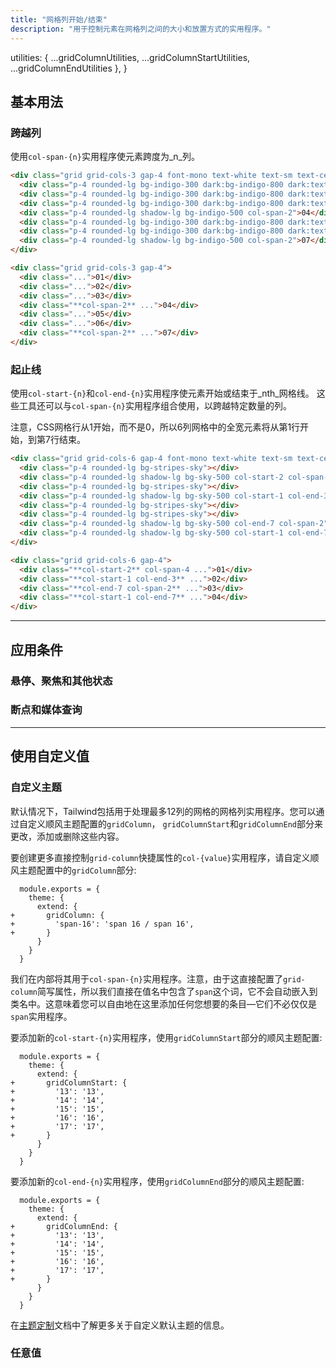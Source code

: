 ```yaml
---
title: "网格列开始/结束"
description: "用于控制元素在网格列之间的大小和放置方式的实用程序。"
---
```



  utilities: { ...gridColumnUtilities, ...gridColumnStartUtilities, ...gridColumnEndUtilities },
}

## 基本用法

### 跨越列

使用`col-span-{n}`实用程序使元素跨度为_n_列。

```html {{ example: true }}
<div class="grid grid-cols-3 gap-4 font-mono text-white text-sm text-center font-bold leading-6">
  <div class="p-4 rounded-lg bg-indigo-300 dark:bg-indigo-800 dark:text-indigo-400">01</div>
  <div class="p-4 rounded-lg bg-indigo-300 dark:bg-indigo-800 dark:text-indigo-400">02</div>
  <div class="p-4 rounded-lg bg-indigo-300 dark:bg-indigo-800 dark:text-indigo-400">03</div>
  <div class="p-4 rounded-lg shadow-lg bg-indigo-500 col-span-2">04</div>
  <div class="p-4 rounded-lg bg-indigo-300 dark:bg-indigo-800 dark:text-indigo-400">05</div>
  <div class="p-4 rounded-lg bg-indigo-300 dark:bg-indigo-800 dark:text-indigo-400">06</div>
  <div class="p-4 rounded-lg shadow-lg bg-indigo-500 col-span-2">07</div>
</div>
```

```html
<div class="grid grid-cols-3 gap-4">
  <div class="...">01</div>
  <div class="...">02</div>
  <div class="...">03</div>
  <div class="**col-span-2** ...">04</div>
  <div class="...">05</div>
  <div class="...">06</div>
  <div class="**col-span-2** ...">07</div>
</div>
```

### 起止线

使用`col-start-{n}`和`col-end-{n}`实用程序使元素开始或结束于_nth_网格线。
这些工具还可以与`col-span-{n}`实用程序组合使用，以跨越特定数量的列。

注意，CSS网格行从1开始，而不是0，所以6列网格中的全宽元素将从第1行开始，到第7行结束。

```html {{ example: true }}
<div class="grid grid-cols-6 gap-4 font-mono text-white text-sm text-center font-bold leading-6">
  <div class="p-4 rounded-lg bg-stripes-sky"></div>
  <div class="p-4 rounded-lg shadow-lg bg-sky-500 col-start-2 col-span-4">01</div>
  <div class="p-4 rounded-lg bg-stripes-sky"></div>
  <div class="p-4 rounded-lg shadow-lg bg-sky-500 col-start-1 col-end-3">02</div>
  <div class="p-4 rounded-lg bg-stripes-sky"></div>
  <div class="p-4 rounded-lg bg-stripes-sky"></div>
  <div class="p-4 rounded-lg shadow-lg bg-sky-500 col-end-7 col-span-2">03</div>
  <div class="p-4 rounded-lg shadow-lg bg-sky-500 col-start-1 col-end-7">04</div>
</div>
```

```html
<div class="grid grid-cols-6 gap-4">
  <div class="**col-start-2** col-span-4 ...">01</div>
  <div class="**col-start-1 col-end-3** ...">02</div>
  <div class="**col-end-7 col-span-2** ...">03</div>
  <div class="**col-start-1 col-end-7** ...">04</div>
</div>
```

---

## <Heading ignore>应用条件</Heading>

### <Heading ignore>悬停、聚焦和其他状态</Heading>

<HoverFocusAndOtherStates defaultClass="col-span-2" featuredClass="col-span-6" />

### <Heading ignore>断点和媒体查询</Heading>

<BreakpointsAndMediaQueries defaultClass="col-span-2" featuredClass="col-span-6" />

---

## 使用自定义值

### 自定义主题

默认情况下，Tailwind包括用于处理最多12列的网格的网格列实用程序。您可以通过自定义顺风主题配置的`gridColumn`， `gridColumnStart`和`gridColumnEnd`部分来更改，添加或删除这些内容。

要创建更多直接控制`grid-column`快捷属性的`col-{value}`实用程序，请自定义顺风主题配置中的`gridColumn`部分:

```diff-js {{ filename: 'tailwind.config.js' }}
  module.exports = {
    theme: {
      extend: {
+       gridColumn: {
+         'span-16': 'span 16 / span 16',
+       }
      }
    }
  }
```

我们在内部将其用于`col-span-{n}`实用程序。注意，由于这直接配置了`grid-column`简写属性，所以我们直接在值名中包含了`span`这个词，它不会自动嵌入到类名中。这意味着您可以自由地在这里添加任何您想要的条目—它们不必仅仅是`span`实用程序。

要添加新的`col-start-{n}`实用程序，使用`gridColumnStart`部分的顺风主题配置:

```diff-js {{ filename: 'tailwind.config.js' }}
  module.exports = {
    theme: {
      extend: {
+       gridColumnStart: {
+         '13': '13',
+         '14': '14',
+         '15': '15',
+         '16': '16',
+         '17': '17',
+       }
      }
    }
  }
```

要添加新的`col-end-{n}`实用程序，使用`gridColumnEnd`部分的顺风主题配置:

```diff-js {{ filename: 'tailwind.config.js' }}
  module.exports = {
    theme: {
      extend: {
+       gridColumnEnd: {
+         '13': '13',
+         '14': '14',
+         '15': '15',
+         '16': '16',
+         '17': '17',
+       }
      }
    }
  }
```

在[主题定制](/docs/theme#customizing-the-default-theme)文档中了解更多关于自定义默认主题的信息。

### 任意值

<ArbitraryValues property="grid-column/grid-column-start/grid-column-end" featuredClass="col-[16_/_span_16]" />
